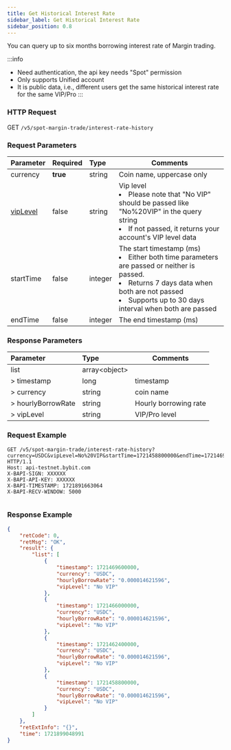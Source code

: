 ```yaml
---
title: Get Historical Interest Rate
sidebar_label: Get Historical Interest Rate
sidebar_position: 0.8
---
```

You can query up to six months borrowing interest rate of Margin trading.

:::info
* Need authentication, the api key needs "Spot" permission
* Only supports Unified account 
* It is public data, i.e., different users get the same historical interest rate for the same VIP/Pro
:::

### HTTP Request
GET `/v5/spot-margin-trade/interest-rate-history`

### Request Parameters
| Parameter | Required | Type | Comments|
|:----- |:-------|:-----|------ |
|currency|**true**|string|Coin name, uppercase only |
|[vipLevel](../enum#viplevel)|false|string|Vip level <li>Please note that "No VIP" should be passed like "No%20VIP" in the query string</li><li>If not passed, it returns your account's VIP level data</li>|
|startTime|false|integer|The start timestamp (ms) <li>Either both time parameters are passed or neither is passed.</li><li>Returns 7 days data when both are not passed</li><li>Supports up to 30 days interval when both are passed</li>|
|endTime|false|integer|The end timestamp (ms)|

### Response Parameters
| Parameter | Type | Comments|
|:----- |:-----|----- |
|list|array&lt;object&gt;||
|> timestamp|long|timestamp|
|> currency|string|coin name|
|> hourlyBorrowRate|string|Hourly borrowing rate|
|> vipLevel|string|VIP/Pro level|

### Request Example

<Tabs groupId="programming-languages">
<TabItem value="http" label="HTTP">

```http
GET /v5/spot-margin-trade/interest-rate-history?currency=USDC&vipLevel=No%20VIP&startTime=1721458800000&endTime=1721469600000 HTTP/1.1
Host: api-testnet.bybit.com
X-BAPI-SIGN: XXXXXX
X-BAPI-API-KEY: XXXXXX
X-BAPI-TIMESTAMP: 1721891663064
X-BAPI-RECV-WINDOW: 5000
```

</TabItem>
<TabItem value="python" label="Python">

```python

```

</TabItem>
</Tabs>

### Response Example

```json
{
    "retCode": 0,
    "retMsg": "OK",
    "result": {
        "list": [
            {
                "timestamp": 1721469600000,
                "currency": "USDC",
                "hourlyBorrowRate": "0.000014621596",
                "vipLevel": "No VIP"
            },
            {
                "timestamp": 1721466000000,
                "currency": "USDC",
                "hourlyBorrowRate": "0.000014621596",
                "vipLevel": "No VIP"
            },
            {
                "timestamp": 1721462400000,
                "currency": "USDC",
                "hourlyBorrowRate": "0.000014621596",
                "vipLevel": "No VIP"
            },
            {
                "timestamp": 1721458800000,
                "currency": "USDC",
                "hourlyBorrowRate": "0.000014621596",
                "vipLevel": "No VIP"
            }
        ]
    },
    "retExtInfo": "{}",
    "time": 1721899048991
}
```

